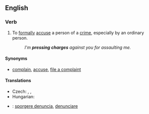 ==English==

===Verb===
{{infl|en|verb|head=to [[press#Verb|press]] [[charge#Noun|charges]]}}

# {{intransitive|legal}} To [[formal]]ly [[accuse]] a person of a [[crime]], especially by an ordinary person.
#: ''I'm '''pressing charges''' against you for assaulting me.''

====Synonyms====
* {{sense|formally accuse of a crime}} [[complain]], [[accuse]], [[file a complaint]]

====Translations====
{{trans-top|to formally accuse a person of a crime}}
* Czech: {{t|cs|vznést obvinění}}, {{t|cs|podat žalobu}}, {{t|cs|zahájit soudní řízení}}
* Hungarian: {{t|hu|feljelent valakit}}
{{trans-mid}}
{{trans-bottom}}

{{checktrans-top}}
* {{ttbc|it}}: [[sporgere denuncia]], [[denunciare]]
{{trans-bottom}}